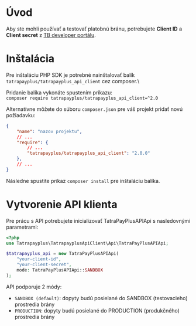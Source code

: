 # Úvod

Aby ste mohli používať a testovať platobnú bránu, potrebujete **Client ID** a **Client secret** z [TB developer portálu](https://developer.tatrabanka.sk/).

# Inštalácia

Pre inštaláciu PHP SDK je potrebné nainštalovať balík `tatrapayplus/tatrapayplus_api_client` cez composer.\

Pridanie balíka vykonáte spustením príkazu:\
`composer require tatrapayplus/tatrapayplus_api_client=^2.0`

Alternatívne môžete do súboru `composer.json` pre váš projekt pridať novú požiadavku:
```json
{
    "name": "nazov projektu",
    // ...
    "require": {
        // ...
        "tatrapayplus/tatrapayplus_api_client": "2.0.0"
    },
    // ...
}
```
Následne spustite príkaz `composer install` pre inštaláciu balíka.

# Vytvorenie API klienta

Pre prácu s API potrebujete inicializovať TatraPayPlusAPIApi s nasledovnými parametrami:

```php
<?php
use Tatrapayplus\TatrapayplusApiClient\Api\TatraPayPlusAPIApi;

$tatrapayplus_api = new TatraPayPlusAPIApi(
    "your-client-id",
    "your-client-secret",
    mode: TatraPayPlusAPIApi::SANDBOX
);
```

API podporuje 2 módy:
- `SANDBOX (default)`: dopyty budú posielané do SANDBOX (testovacieho) prostredia brány
- `PRODUCTION`: dopyty budú posielané do PRODUCTION (produkčného) prostredia brány